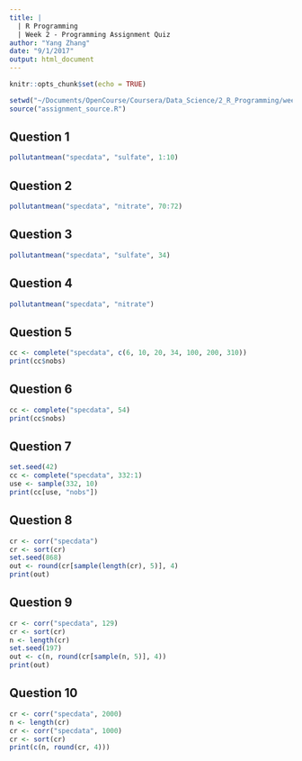 ```yaml
---
title: |
  | R Programming
  | Week 2 - Programming Assignment Quiz
author: "Yang Zhang"
date: "9/1/2017"
output: html_document
---
```


```r
knitr::opts_chunk$set(echo = TRUE)
```

```r
setwd("~/Documents/OpenCourse/Coursera/Data_Science/2_R_Programming/week2")
source("assignment_source.R")
```

## Question 1

```r
pollutantmean("specdata", "sulfate", 1:10)
```

## Question 2

```r
pollutantmean("specdata", "nitrate", 70:72)
```

## Question 3

```r
pollutantmean("specdata", "sulfate", 34)
```

## Question 4

```r
pollutantmean("specdata", "nitrate")
```

## Question 5

```r
cc <- complete("specdata", c(6, 10, 20, 34, 100, 200, 310))
print(cc$nobs)
```

## Question 6

```r
cc <- complete("specdata", 54)
print(cc$nobs)
```

## Question 7

```r
set.seed(42)
cc <- complete("specdata", 332:1)
use <- sample(332, 10)
print(cc[use, "nobs"])
```

## Question 8

```r
cr <- corr("specdata")                
cr <- sort(cr)                
set.seed(868)                
out <- round(cr[sample(length(cr), 5)], 4)
print(out)
```

## Question 9

```r
cr <- corr("specdata", 129)                
cr <- sort(cr)                
n <- length(cr)                
set.seed(197)                
out <- c(n, round(cr[sample(n, 5)], 4))
print(out)
```

## Question 10

```r
cr <- corr("specdata", 2000)                
n <- length(cr)                
cr <- corr("specdata", 1000)                
cr <- sort(cr)
print(c(n, round(cr, 4)))
```